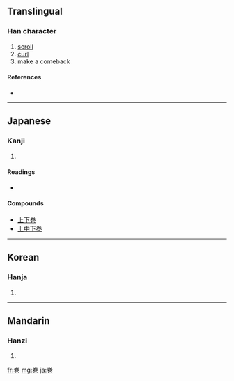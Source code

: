 {{also|卷|捲|港}}
==Translingual==

===Han character===
{{Han char|rn=49|rad=己|as=06|sn=9|four=|canj=火手尸山 (FQSU), X火手尸山 (XFQSU)}}

# [[scroll]]
# [[curl]]
# make a comeback

====References====
* {{Han ref|kx=0327.101|dkj=08759|hdz=10318.011|uh=5DFB|ud=24059}}

----

==Japanese==

===Kanji===
{{ja-kanji|grade=6|rs=己06}}

# {{defn|Japanese}}

====Readings====
* {{ja-readings|on=[[かん]] (kan), [[けん]] (ken)|kun=[[まく]] (maku)}}

====Compounds====
* [[上下巻]]
* [[上中下巻]]

----

==Korean==

===Hanja===
{{ko-hanja|hangeul=권|rv=gwon|mr=kwŏn}}

# {{defn|Korean}}

----

==Mandarin==

===Hanzi===
{{cmn-hanzi|pin=[[juàn]] ([[juan4]])|wg=chüan<sup>4</sup>}}

# {{defn|Mandarin}}

[[fr:巻]]
[[mg:巻]]
[[ja:巻]]